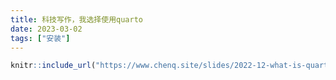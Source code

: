 ```yaml
---
title: 科技写作，我选择使用quarto
date: 2023-03-02
tags: ["安装"]
---
```



```r
knitr::include_url("https://www.chenq.site/slides/2022-12-what-is-quarto/#/title-slide")
```

